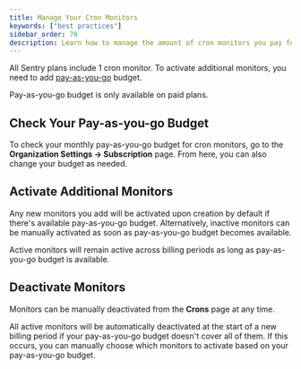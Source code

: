 ```yaml
---
title: Manage Your Cron Monitors
keywords: ["best practices"]
sidebar_order: 70
description: Learn how to manage the amount of cron monitors you pay for and change your on-demand budget.
---
```


All Sentry plans include 1 cron monitor. To activate additional monitors, you need to add [pay-as-you-go](/pricing/#pricing-how-it-works) budget.

<Note>

Pay-as-you-go budget is only available on paid plans.

</Note>

## Check Your Pay-as-you-go Budget

To check your monthly pay-as-you-go budget for cron monitors, go to the **Organization Settings -> Subscription** page. From here, you can also change your budget as needed.

## Activate Additional Monitors

Any new monitors you add will be activated upon creation by default if there's available pay-as-you-go budget. Alternatively, inactive monitors can be manually activated as soon as pay-as-you-go budget becomes available.

Active monitors will remain active across billing periods as long as pay-as-you-go budget is available.

## Deactivate Monitors

Monitors can be manually deactivated from the **Crons** page at any time.

All active monitors will be automatically deactivated at the start of a new billing period if your pay-as-you-go budget doesn't cover all of them. If this occurs, you can manually choose which monitors to activate based on your pay-as-you-go budget.
